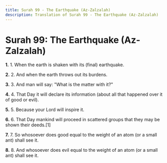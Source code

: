 ```yaml
---
title: Surah 99 - The Earthquake (Az-Zalzalah)
description: Translation of Surah 99 - The Earthquake (Az-Zalzalah)
---
```


# Surah 99: The Earthquake (Az-Zalzalah)

**1.** 1. When the earth is shaken with its (final) earthquake.

**2.** 2. And when the earth throws out its burdens.

**3.** 3. And man will say: "What is the matter with it?"

**4.** 4. That Day it will declare its information (about all that happened over it of good or evil).

**5.** 5. Because your Lord will inspire it.

**6.** 6. That Day mankind will proceed in scattered groups that they may be shown their deeds.[1]

**7.** 7. So whosoever does good equal to the weight of an atom (or a small ant) shall see it.

**8.** 8. And whosoever does evil equal to the weight of an atom (or a small ant) shall see it.

